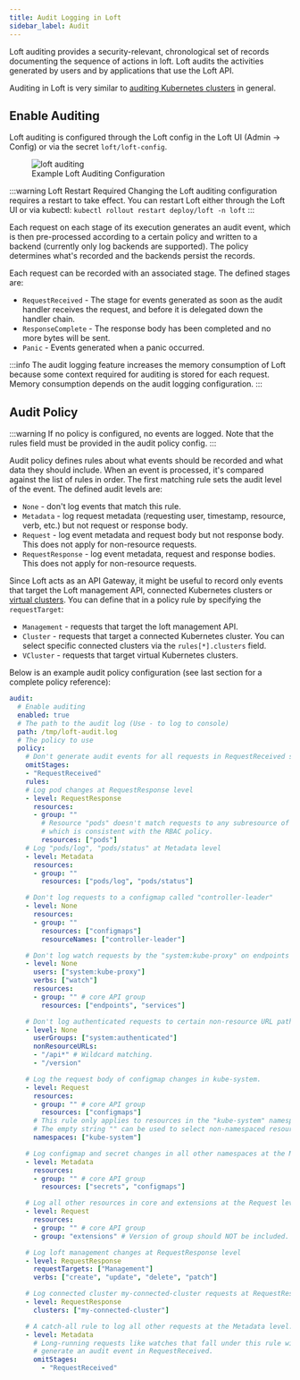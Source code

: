 ```yaml
---
title: Audit Logging in Loft
sidebar_label: Audit
---
```


Loft auditing provides a security-relevant, chronological set of records documenting the sequence of actions in loft. Loft audits the activities generated by users and by applications that use the Loft API.

Auditing in Loft is very similar to [auditing Kubernetes clusters](https://kubernetes.io/docs/tasks/debug-application-cluster/audit/) in general.


## Enable Auditing
Loft auditing is configured through the Loft config in the Loft UI (Admin -> Config) or via the secret `loft/loft-config`.

<figure class="frame">
  <img src="/docs/media/v1/ui/guides/administration/audit-config.png" alt="loft auditing" />
  <figcaption>Example Loft Auditing Configuration</figcaption>
</figure>

:::warning Loft Restart Required
Changing the Loft auditing configuration requires a restart to take effect. You can restart Loft either through the Loft UI or via kubectl: `kubectl rollout restart deploy/loft -n loft`
:::

Each request on each stage of its execution generates an audit event, which is then pre-processed according to a certain policy and written to a backend (currently only log backends are supported). The policy determines what's recorded and the backends persist the records.

Each request can be recorded with an associated stage. The defined stages are:

- `RequestReceived` - The stage for events generated as soon as the audit handler receives the request, and before it is delegated down the handler chain.
- `ResponseComplete` - The response body has been completed and no more bytes will be sent.
- `Panic` - Events generated when a panic occurred.

:::info
The audit logging feature increases the memory consumption of Loft because some context required for auditing is stored for each request. Memory consumption depends on the audit logging configuration.
:::


## Audit Policy

:::warning
If no policy is configured, no events are logged. Note that the rules field must be provided in the audit policy config.
:::

Audit policy defines rules about what events should be recorded and what data they should include. When an event is processed, it's compared against the list of rules in order. The first matching rule sets the audit level of the event. The defined audit levels are:

- `None` - don't log events that match this rule.
- `Metadata` - log request metadata (requesting user, timestamp, resource, verb, etc.) but not request or response body.
- `Request` - log event metadata and request body but not response body. This does not apply for non-resource requests.
- `RequestResponse` - log event metadata, request and response bodies. This does not apply for non-resource requests.


Since Loft acts as an API Gateway, it might be useful to record only events that target the Loft
management API, connected Kubernetes clusters or [virtual clusters](../virtual-clusters/what-are-virtual-clusters.mdx). You can define that in a policy rule by
specifying the `requestTarget`:

- `Management` - requests that target the loft management API.
- `Cluster` - requests that target a connected Kubernetes cluster. You can select specific connected clusters via the `rules[*].clusters` field.
- `VCluster` - requests that target virtual Kubernetes clusters.

Below is an example audit policy configuration (see last section for a complete policy reference):

```yaml
audit:
  # Enable auditing
  enabled: true
  # The path to the audit log (Use - to log to console)
  path: /tmp/loft-audit.log
  # The policy to use
  policy:
    # Don't generate audit events for all requests in RequestReceived stage.
    omitStages:
    - "RequestReceived"
    rules:
    # Log pod changes at RequestResponse level
    - level: RequestResponse
      resources:
      - group: ""
        # Resource "pods" doesn't match requests to any subresource of pods,
        # which is consistent with the RBAC policy.
        resources: ["pods"]
    # Log "pods/log", "pods/status" at Metadata level
    - level: Metadata
      resources:
      - group: ""
        resources: ["pods/log", "pods/status"]

    # Don't log requests to a configmap called "controller-leader"
    - level: None
      resources:
      - group: ""
        resources: ["configmaps"]
        resourceNames: ["controller-leader"]

    # Don't log watch requests by the "system:kube-proxy" on endpoints or services
    - level: None
      users: ["system:kube-proxy"]
      verbs: ["watch"]
      resources:
      - group: "" # core API group
        resources: ["endpoints", "services"]

    # Don't log authenticated requests to certain non-resource URL paths.
    - level: None
      userGroups: ["system:authenticated"]
      nonResourceURLs:
      - "/api*" # Wildcard matching.
      - "/version"

    # Log the request body of configmap changes in kube-system.
    - level: Request
      resources:
      - group: "" # core API group
        resources: ["configmaps"]
      # This rule only applies to resources in the "kube-system" namespace.
      # The empty string "" can be used to select non-namespaced resources.
      namespaces: ["kube-system"]

    # Log configmap and secret changes in all other namespaces at the Metadata level.
    - level: Metadata
      resources:
      - group: "" # core API group
        resources: ["secrets", "configmaps"]

    # Log all other resources in core and extensions at the Request level.
    - level: Request
      resources:
      - group: "" # core API group
      - group: "extensions" # Version of group should NOT be included.

    # Log loft management changes at RequestResponse level
    - level: RequestResponse
      requestTargets: ["Management"]
      verbs: ["create", "update", "delete", "patch"]

    # Log connected cluster my-connected-cluster requests at RequestResponse level
    - level: RequestResponse
      clusters: ["my-connected-cluster"]

    # A catch-all rule to log all other requests at the Metadata level.
    - level: Metadata
      # Long-running requests like watches that fall under this rule will not
      # generate an audit event in RequestReceived.
      omitStages:
        - "RequestReceived"
```
